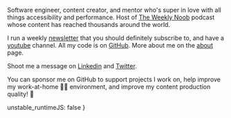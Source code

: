 
<SEO />

<Hero />

<Layout thin>

Software engineer, content creator, and mentor who's super in love with all
things accessibility and performance. Host of [The Weekly Noob] podcast whose
content has reached thousands around the world.

I run a weekly [newsletter] that you should definitely subscribe to, and have a
[youtube] channel. All my code is on [GitHub]. More about me on the [about]
page.


Shoot me a message on [Linkedin] and [Twitter].

You can sponsor me on GitHub to support projects I work on, help improve my
work-at-home 👨‍💻 environment, and improve my content production quality! 🚀


<Sponsor />

[email]: mailto:nabil.tharwat@outlook.com
[newsletter]: /newsletter
[about]: /about
[linkedin]: https://www.linkedin.com/in/i-am-nabil/
[youtube]: https://www.youtube.com/@NabilTharwat_
[the weekly noob]: https://theweeklynoob.netlify.app
[podcast]: https://theweeklynoob.netlify.app
[twitter]: https://twitter.com/kl13nt
[linkedin]: https://www.linkedin.com/in/i-am-nabil
[github]: https://github.com/KL13NT
[channel]: https://www.youtube.com/c/NabilTharwat_
[Discord community]: https://discord.gg/xrGAnTg


</Layout>

  unstable_runtimeJS: false
}
